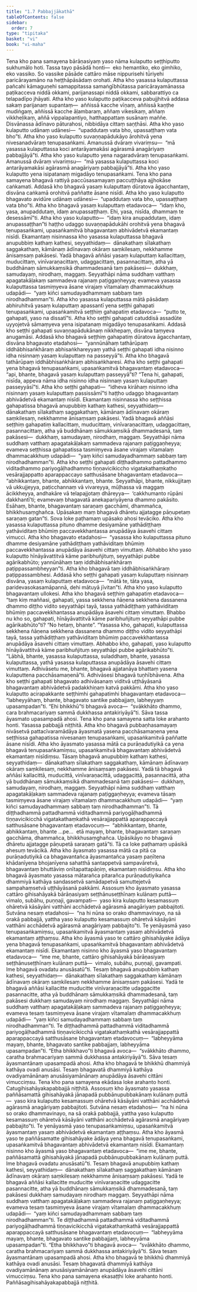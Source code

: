 ```yaml
---
title: "1.7 Pabbajjākathā"
tableOfContents: false
sidebar:
  order: 7
type: "tipitaka"
basket: "vi"
book: "vi-maha"
---
```



<DynamicBreadcrumb />

<Division number="25" book="vi-maha" e="ch" v="3" p="21">

<Paragraph number="107" book="vi-maha">
Tena kho pana samayena bārāṇasiyaṃ yaso nāma kulaputto seṭṭhiputto sukhumālo hoti. Tassa tayo pāsādā honti—  eko hemantiko, eko gimhiko, eko vassiko. So vassike pāsāde cattāro māse nippurisehi tūriyehi paricārayamāno na heṭṭhāpāsādaṃ orohati. Atha kho yasassa kulaputtassa pañcahi kāmaguṇehi samappitassa samaṅgībhūtassa paricārayamānassa paṭikacceva niddā okkami, parijanassapi niddā okkami, sabbarattiyo ca telapadīpo jhāyati. Atha kho yaso kulaputto paṭikacceva pabujjhitvā addasa sakaṃ parijanaṃ supantaṃ—  aññissā kacche vīṇaṃ, aññissā kaṇṭhe mudiṅgaṃ, aññissā kacche āḷambaraṃ, aññaṃ vikesikaṃ, aññaṃ vikkheḷikaṃ, aññā vippalapantiyo, hatthappattaṃ susānaṃ maññe. Disvānassa ādīnavo pāturahosi, nibbidāya cittaṃ saṇṭhāsi. Atha kho yaso kulaputto udānaṃ udānesi—  “upaddutaṃ vata bho, upassaṭṭhaṃ vata bho”ti.
</Paragraph>

<Paragraph number="108" book="vi-maha">
Atha kho yaso kulaputto suvaṇṇapādukāyo ārohitvā yena nivesanadvāraṃ tenupasaṅkami. Amanussā dvāraṃ vivariṃsu—  “mā yasassa kulaputtassa koci antarāyamakāsi agārasmā anagāriyaṃ pabbajjāyā”ti. Atha kho yaso kulaputto yena nagaradvāraṃ tenupasaṅkami. Amanussā dvāraṃ vivariṃsu—  “mā yasassa kulaputtassa koci antarāyamakāsi agārasmā anagāriyaṃ pabbajjāyā”ti. Atha kho yaso kulaputto yena isipatanaṃ migadāyo tenupasaṅkami.
</Paragraph>

</Division>
<Division number="26" book="vi-maha" e="ch" v="3" p="21">

<Paragraph number="109" book="vi-maha">
Tena kho pana samayena bhagavā rattiyā paccūsasamayaṃ paccuṭṭhāya ajjhokāse caṅkamati. Addasā kho bhagavā yasaṃ kulaputtaṃ dūratova āgacchantaṃ, disvāna caṅkamā orohitvā paññatte āsane nisīdi. Atha kho yaso kulaputto bhagavato avidūre udānaṃ udānesi—  “upaddutaṃ vata bho, upassaṭṭhaṃ vata bho”ti. Atha kho bhagavā yasaṃ kulaputtaṃ etadavoca—  “idaṃ kho, yasa, anupaddutaṃ, idaṃ anupassaṭṭhaṃ. Ehi, yasa, nisīda, dhammaṃ te desessāmī”ti. Atha kho yaso kulaputto—  “idaṃ kira anupaddutaṃ, idaṃ anupassaṭṭhan”ti haṭṭho udaggo suvaṇṇapādukāhi orohitvā yena bhagavā tenupasaṅkami, upasaṅkamitvā bhagavantaṃ abhivādetvā ekamantaṃ nisīdi.
</Paragraph>

<Paragraph number="110" book="vi-maha">
Ekamantaṃ nisinnassa kho yasassa kulaputtassa bhagavā anupubbiṃ kathaṃ kathesi, seyyathidaṃ—  dānakathaṃ sīlakathaṃ saggakathaṃ, kāmānaṃ ādīnavaṃ okāraṃ saṃkilesaṃ, nekkhamme ānisaṃsaṃ pakāsesi. Yadā bhagavā aññāsi yasaṃ kulaputtaṃ kallacittaṃ, muducittaṃ, vinīvaraṇacittaṃ, udaggacittaṃ, pasannacittaṃ, atha yā buddhānaṃ sāmukkaṃsikā dhammadesanā taṃ pakāsesi—  dukkhaṃ, samudayaṃ, nirodhaṃ, maggaṃ. Seyyathāpi nāma suddhaṃ vatthaṃ apagatakāḷakaṃ sammadeva rajanaṃ paṭiggaṇheyya; evameva yasassa kulaputtassa tasmiṃyeva āsane virajaṃ vītamalaṃ dhammacakkhuṃ udapādi—  “yaṃ kiñci samudayadhammaṃ sabbaṃ taṃ nirodhadhamman”ti.
</Paragraph>

</Division>
<Division number="27" book="vi-maha" e="ch" v="3" p="22">

<Paragraph number="111" book="vi-maha">
Atha kho yasassa kulaputtassa mātā pāsādaṃ abhiruhitvā yasaṃ kulaputtaṃ apassantī yena seṭṭhi gahapati tenupasaṅkami, upasaṅkamitvā seṭṭhiṃ gahapatiṃ etadavoca—  “putto te, gahapati, yaso na dissatī”ti. Atha kho seṭṭhi gahapati catuddisā assadūte uyyojetvā sāmaṃyeva yena isipatanaṃ migadāyo tenupasaṅkami. Addasā kho seṭṭhi gahapati suvaṇṇapādukānaṃ nikkhepaṃ, disvāna taṃyeva anugamāsi. Addasā kho bhagavā seṭṭhiṃ gahapatiṃ dūratova āgacchantaṃ, disvāna bhagavato etadahosi—  “yannūnāhaṃ tathārūpaṃ iddhābhisaṅkhāraṃ abhisaṅkhareyyaṃ yathā seṭṭhi gahapati idha nisinno idha nisinnaṃ yasaṃ kulaputtaṃ na passeyyā”ti. Atha kho bhagavā tathārūpaṃ iddhābhisaṅkhāraṃ abhisaṅkharesi.
</Paragraph>

<Paragraph number="112" book="vi-maha">
Atha kho seṭṭhi gahapati yena bhagavā tenupasaṅkami, upasaṅkamitvā bhagavantaṃ etadavoca—  “api, bhante, bhagavā yasaṃ kulaputtaṃ passeyyā”ti?
</Paragraph>

<Paragraph number="113" book="vi-maha">
“Tena hi, gahapati, nisīda, appeva nāma idha nisinno idha nisinnaṃ yasaṃ kulaputtaṃ passeyyāsī”ti. Atha kho seṭṭhi gahapati—  “idheva kirāhaṃ nisinno idha nisinnaṃ yasaṃ kulaputtaṃ passissāmī”ti haṭṭho udaggo bhagavantaṃ abhivādetvā ekamantaṃ nisīdi.
</Paragraph>

<Paragraph number="114" book="vi-maha">
Ekamantaṃ nisinnassa kho seṭṭhissa gahapatissa bhagavā anupubbiṃ kathaṃ kathesi, seyyathidaṃ—  dānakathaṃ sīlakathaṃ saggakathaṃ, kāmānaṃ ādīnavaṃ okāraṃ saṃkilesaṃ, nekkhamme ānisaṃsaṃ pakāsesi. Yadā bhagavā aññāsi seṭṭhiṃ gahapatiṃ kallacittaṃ, muducittaṃ, vinīvaraṇacittaṃ, udaggacittaṃ, pasannacittaṃ, atha yā buddhānaṃ sāmukkaṃsikā dhammadesanā, taṃ pakāsesi—  dukkhaṃ, samudayaṃ, nirodhaṃ, maggaṃ. Seyyathāpi nāma suddhaṃ vatthaṃ apagatakāḷakaṃ sammadeva rajanaṃ paṭiggaṇheyya; evameva seṭṭhissa gahapatissa tasmiṃyeva āsane virajaṃ vītamalaṃ dhammacakkhuṃ udapādi—  “yaṃ kiñci samudayadhammaṃ sabbaṃ taṃ nirodhadhamman”ti.
</Paragraph>

<Paragraph number="115" book="vi-maha">
Atha kho seṭṭhi gahapati diṭṭhadhammo pattadhammo viditadhammo pariyogāḷhadhammo tiṇṇavicikiccho vigatakathaṃkatho vesārajjappatto aparappaccayo satthusāsane bhagavantaṃ etadavoca—  “abhikkantaṃ, bhante, abhikkantaṃ, bhante. Seyyathāpi, bhante, nikkujjitaṃ vā ukkujjeyya, paṭicchannaṃ vā vivareyya, mūḷhassa vā maggaṃ ācikkheyya, andhakāre vā telapajjotaṃ dhāreyya—  ‘cakkhumanto rūpāni dakkhantī’ti; evamevaṃ bhagavatā anekapariyāyena dhammo pakāsito. Esāhaṃ, bhante, bhagavantaṃ saraṇaṃ gacchāmi, dhammañca, bhikkhusaṃghañca. Upāsakaṃ maṃ bhagavā dhāretu ajjatagge pāṇupetaṃ saraṇaṃ gatan”ti. Sova loke paṭhamaṃ upāsako ahosi tevāciko.
</Paragraph>

</Division>
<Division number="28" book="vi-maha" e="ch" v="3" p="23">

<Paragraph number="116" book="vi-maha">
Atha kho yasassa kulaputtassa pituno dhamme desiyamāne yathādiṭṭhaṃ yathāviditaṃ bhūmiṃ paccavekkhantassa anupādāya āsavehi cittaṃ vimucci. Atha kho bhagavato etadahosi—  “yasassa kho kulaputtassa pituno dhamme desiyamāne yathādiṭṭhaṃ yathāviditaṃ bhūmiṃ paccavekkhantassa anupādāya āsavehi cittaṃ vimuttaṃ. Abhabbo kho yaso kulaputto hīnāyāvattitvā kāme paribhuñjituṃ, seyyathāpi pubbe agārikabhūto; yannūnāhaṃ taṃ iddhābhisaṅkhāraṃ paṭippassambheyyan”ti. Atha kho bhagavā taṃ iddhābhisaṅkhāraṃ paṭippassambhesi.
</Paragraph>

<Paragraph number="117" book="vi-maha">
Addasā kho seṭṭhi gahapati yasaṃ kulaputtaṃ nisinnaṃ disvāna, yasaṃ kulaputtaṃ etadavoca—  “mātā te, tāta yasa, paridevasokasamāpannā, dehi mātuyā jīvitan”ti. Atha kho yaso kulaputto bhagavantaṃ ullokesi. Atha kho bhagavā seṭṭhiṃ gahapatiṃ etadavoca—  “taṃ kiṃ maññasi, gahapati, yassa sekkhena ñāṇena sekkhena dassanena dhammo diṭṭho vidito seyyathāpi tayā, tassa yathādiṭṭhaṃ yathāviditaṃ bhūmiṃ paccavekkhantassa anupādāya āsavehi cittaṃ vimuttaṃ. Bhabbo nu kho so, gahapati, hīnāyāvattitvā kāme paribhuñjituṃ seyyathāpi pubbe agārikabhūto”ti? “No hetaṃ, bhante”. “Yasassa kho, gahapati, kulaputtassa sekkhena ñāṇena sekkhena dassanena dhammo diṭṭho vidito seyyathāpi tayā, tassa yathādiṭṭhaṃ yathāviditaṃ bhūmiṃ paccavekkhantassa anupādāya āsavehi cittaṃ vimuttaṃ. Abhabbo kho, gahapati, yaso kulaputto hīnāyāvattitvā kāme paribhuñjituṃ seyyathāpi pubbe agārikabhūto”ti. “Lābhā, bhante, yasassa kulaputtassa, suladdhaṃ, bhante, yasassa kulaputtassa, yathā yasassa kulaputtassa anupādāya āsavehi cittaṃ vimuttaṃ. Adhivāsetu me, bhante, bhagavā ajjatanāya bhattaṃ yasena kulaputtena pacchāsamaṇenā”ti. Adhivāsesi bhagavā tuṇhībhāvena.
</Paragraph>

<Paragraph number="118" book="vi-maha">
Atha kho seṭṭhi gahapati bhagavato adhivāsanaṃ viditvā uṭṭhāyāsanā bhagavantaṃ abhivādetvā padakkhiṇaṃ katvā pakkāmi. Atha kho yaso kulaputto acirapakkante seṭṭhimhi gahapatimhi bhagavantaṃ etadavoca—  “labheyyāhaṃ, bhante, bhagavato santike pabbajjaṃ, labheyyaṃ upasampadan”ti. “Ehi bhikkhū”ti bhagavā avoca—  “svākkhāto dhammo, cara brahmacariyaṃ sammā dukkhassa antakiriyāyā”ti. Sāva tassa āyasmato upasampadā ahosi. Tena kho pana samayena satta loke arahanto honti.

</Paragraph>
</Division>

<Paragraph number="119" type="center" book="vi-maha">
Yasassa pabbajjā niṭṭhitā.


</Paragraph>

<Division number="29" book="vi-maha" e="ch" v="3" p="24">

<Paragraph number="120" book="vi-maha">
Atha kho bhagavā pubbaṇhasamayaṃ nivāsetvā pattacīvaramādāya āyasmatā yasena pacchāsamaṇena yena seṭṭhissa gahapatissa nivesanaṃ tenupasaṅkami, upasaṅkamitvā paññatte āsane nisīdi. Atha kho āyasmato yasassa mātā ca purāṇadutiyikā ca yena bhagavā tenupasaṅkamiṃsu, upasaṅkamitvā bhagavantaṃ abhivādetvā ekamantaṃ nisīdiṃsu.
</Paragraph>

<Paragraph number="121" book="vi-maha">
Tāsaṃ bhagavā anupubbiṃ kathaṃ kathesi, seyyathidaṃ—  dānakathaṃ sīlakathaṃ saggakathaṃ, kāmānaṃ ādīnavaṃ okāraṃ saṃkilesaṃ, nekkhamme ānisaṃsaṃ pakāsesi. Yadā tā bhagavā aññāsi kallacittā, muducittā, vinīvaraṇacittā, udaggacittā, pasannacittā, atha yā buddhānaṃ sāmukkaṃsikā dhammadesanā taṃ pakāsesi—  dukkhaṃ, samudayaṃ, nirodhaṃ, maggaṃ. Seyyathāpi nāma suddhaṃ vatthaṃ apagatakāḷakaṃ sammadeva rajanaṃ paṭiggaṇheyya; evameva tāsaṃ tasmiṃyeva āsane virajaṃ vītamalaṃ dhammacakkhuṃ udapādi—  “yaṃ kiñci samudayadhammaṃ sabbaṃ taṃ nirodhadhamman”ti. Tā diṭṭhadhammā pattadhammā viditadhammā pariyogāḷhadhammā tiṇṇavicikicchā vigatakathaṃkathā vesārajjappattā aparappaccayā satthusāsane bhagavantaṃ etadavocuṃ—  “abhikkantaṃ, bhante, abhikkantaṃ, bhante …pe…  etā mayaṃ, bhante, bhagavantaṃ saraṇaṃ gacchāma, dhammañca, bhikkhusaṃghañca. Upāsikāyo no bhagavā dhāretu ajjatagge pāṇupetā saraṇaṃ gatā”ti. Tā ca loke paṭhamaṃ upāsikā ahesuṃ tevācikā.
</Paragraph>

<Paragraph number="122" book="vi-maha">
Atha kho āyasmato yasassa mātā ca pitā ca purāṇadutiyikā ca bhagavantañca āyasmantañca yasaṃ paṇītena khādanīyena bhojanīyena sahatthā santappetvā sampavāretvā, bhagavantaṃ bhuttāviṃ onītapattapāṇiṃ, ekamantaṃ nisīdiṃsu. Atha kho bhagavā āyasmato yasassa mātarañca pitarañca purāṇadutiyikañca dhammiyā kathāya sandassetvā samādapetvā samuttejetvā sampahaṃsetvā uṭṭhāyāsanā pakkāmi.
</Paragraph>

</Division>
<Division number="30" book="vi-maha" e="ch" v="3" p="25">

<Paragraph number="123" book="vi-maha">
Assosuṃ kho āyasmato yasassa cattāro gihisahāyakā bārāṇasiyaṃ seṭṭhānuseṭṭhīnaṃ kulānaṃ puttā—  vimalo, subāhu, puṇṇaji, gavampati—  yaso kira kulaputto kesamassuṃ ohāretvā kāsāyāni vatthāni acchādetvā agārasmā anagāriyaṃ pabbajitoti. Sutvāna nesaṃ etadahosi—  “na hi nūna so orako dhammavinayo, na sā orakā pabbajjā, yattha yaso kulaputto kesamassuṃ ohāretvā kāsāyāni vatthāni acchādetvā agārasmā anagāriyaṃ pabbajito”ti. Te yenāyasmā yaso tenupasaṅkamiṃsu, upasaṅkamitvā āyasmantaṃ yasaṃ abhivādetvā ekamantaṃ aṭṭhaṃsu.
</Paragraph>

<Paragraph number="124" book="vi-maha">
Atha kho āyasmā yaso te cattāro gihisahāyake ādāya yena bhagavā tenupasaṅkami, upasaṅkamitvā bhagavantaṃ abhivādetvā ekamantaṃ nisīdi. Ekamantaṃ nisinno kho āyasmā yaso bhagavantaṃ etadavoca—  “ime me, bhante, cattāro gihisahāyakā bārāṇasiyaṃ seṭṭhānuseṭṭhīnaṃ kulānaṃ puttā—  vimalo, subāhu, puṇṇaji, gavampati. Ime bhagavā ovadatu anusāsatū”ti.
</Paragraph>

<Paragraph number="125" book="vi-maha">
Tesaṃ bhagavā anupubbiṃ kathaṃ kathesi, seyyathidaṃ—  dānakathaṃ sīlakathaṃ saggakathaṃ kāmānaṃ ādīnavaṃ okāraṃ saṃkilesaṃ nekkhamme ānisaṃsaṃ pakāsesi. Yadā te bhagavā aññāsi kallacitte muducitte vinīvaraṇacitte udaggacitte pasannacitte, atha yā buddhānaṃ sāmukkaṃsikā dhammadesanā, taṃ pakāsesi dukkhaṃ samudayaṃ nirodhaṃ maggaṃ. Seyyathāpi nāma suddhaṃ vatthaṃ apagatakāḷakaṃ sammadeva rajanaṃ paṭiggaṇheyya; evameva tesaṃ tasmiṃyeva āsane virajaṃ vītamalaṃ dhammacakkhuṃ udapādi—  “yaṃ kiñci samudayadhammaṃ sabbaṃ taṃ nirodhadhamman”ti. Te diṭṭhadhammā pattadhammā viditadhammā pariyogāḷhadhammā tiṇṇavicikicchā vigatakathaṃkathā vesārajjappattā aparappaccayā satthusāsane bhagavantaṃ etadavocuṃ—  “labheyyāma mayaṃ, bhante, bhagavato santike pabbajjaṃ, labheyyāma upasampadan”ti. “Etha bhikkhavo”ti bhagavā avoca—  “svākkhāto dhammo, caratha brahmacariyaṃ sammā dukkhassa antakiriyāyā”ti. Sāva tesaṃ āyasmantānaṃ upasampadā ahosi. Atha kho bhagavā te bhikkhū dhammiyā kathāya ovadi anusāsi. Tesaṃ bhagavatā dhammiyā kathāya ovadiyamānānaṃ anusāsiyamānānaṃ anupādāya āsavehi cittāni vimucciṃsu. Tena kho pana samayena ekādasa loke arahanto honti.

</Paragraph>
</Division>

<Paragraph number="126" type="center" book="vi-maha">
Catugihisahāyakapabbajjā niṭṭhitā.


</Paragraph>

<Division number="31" book="vi-maha" e="ch" v="3" p="26">

<Paragraph number="127" book="vi-maha">
Assosuṃ kho āyasmato yasassa paññāsamattā gihisahāyakā jānapadā pubbānupubbakānaṃ kulānaṃ puttā—  yaso kira kulaputto kesamassuṃ ohāretvā kāsāyāni vatthāni acchādetvā agārasmā anagāriyaṃ pabbajitoti. Sutvāna nesaṃ etadahosi—  “na hi nūna so orako dhammavinayo, na sā orakā pabbajjā, yattha yaso kulaputto kesamassuṃ ohāretvā kāsāyāni vatthāni acchādetvā agārasmā anagāriyaṃ pabbajito”ti. Te yenāyasmā yaso tenupasaṅkamiṃsu, upasaṅkamitvā āyasmantaṃ yasaṃ abhivādetvā ekamantaṃ aṭṭhaṃsu.
</Paragraph>

<Paragraph number="128" book="vi-maha">
Atha kho āyasmā yaso te paññāsamatte gihisahāyake ādāya yena bhagavā tenupasaṅkami, upasaṅkamitvā bhagavantaṃ abhivādetvā ekamantaṃ nisīdi. Ekamantaṃ nisinno kho āyasmā yaso bhagavantaṃ etadavoca—  “ime me, bhante, paññāsamattā gihisahāyakā jānapadā pubbānupubbakānaṃ kulānaṃ puttā. Ime bhagavā ovadatu anusāsatū”ti.
</Paragraph>

<Paragraph number="129" book="vi-maha">
Tesaṃ bhagavā anupubbiṃ kathaṃ kathesi, seyyathidaṃ—  dānakathaṃ sīlakathaṃ saggakathaṃ kāmānaṃ ādīnavaṃ okāraṃ saṃkilesaṃ nekkhamme ānisaṃsaṃ pakāsesi. Yadā te bhagavā aññāsi kallacitte muducitte vinīvaraṇacitte udaggacitte pasannacitte, atha yā buddhānaṃ sāmukkaṃsikā dhammadesanā, taṃ pakāsesi dukkhaṃ samudayaṃ nirodhaṃ maggaṃ. Seyyathāpi nāma suddhaṃ vatthaṃ apagatakāḷakaṃ sammadeva rajanaṃ paṭiggaṇheyya; evameva tesaṃ tasmiṃyeva āsane virajaṃ vītamalaṃ dhammacakkhuṃ udapādi—  “yaṃ kiñci samudayadhammaṃ sabbaṃ taṃ nirodhadhamman”ti. Te diṭṭhadhammā pattadhammā viditadhammā pariyogāḷhadhammā tiṇṇavicikicchā vigatakathaṃkathā vesārajjappattā aparappaccayā satthusāsane bhagavantaṃ etadavocuṃ—  “labheyyāma mayaṃ, bhante, bhagavato santike pabbajjaṃ, labheyyāma upasampadan”ti. “Etha bhikkhavo”ti bhagavā avoca—  “svākkhāto dhammo, caratha brahmacariyaṃ sammā dukkhassa antakiriyāyā”ti. Sāva tesaṃ āyasmantānaṃ upasampadā ahosi. Atha kho bhagavā te bhikkhū dhammiyā kathāya ovadi anusāsi. Tesaṃ bhagavatā dhammiyā kathāya ovadiyamānānaṃ anusāsiyamānānaṃ anupādāya āsavehi cittāni vimucciṃsu. Tena kho pana samayena ekasaṭṭhi loke arahanto honti.

</Paragraph>
</Division>

<Paragraph number="130" type="center" book="vi-maha">
Paññāsagihisahāyakapabbajjā niṭṭhitā.
</Paragraph>
